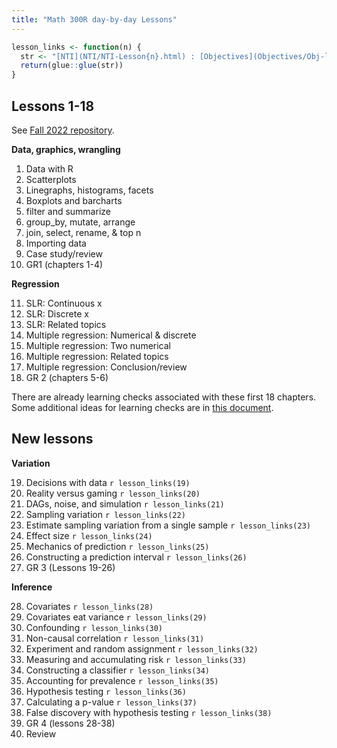 ```yaml
---
title: "Math 300R day-by-day Lessons"
---
```


```r
lesson_links <- function(n) {
  str <- "[NTI](NTI/NTI-Lesson{n}.html) : [Objectives](Objectives/Obj-lesson-{n}.html) : [LC](LC-lesson{n}.html) : [Reading](Reading-notes/Reading-notes-lesson-{n}.html)"
  return(glue::glue(str))
}
```
 
 
## Lessons 1-18

See [Fall 2022 repository](https://github.com/DS-USAFA/Core_Stats).

**Data, graphics, wrangling**

1. Data with R
2. Scatterplots
3. Linegraphs, histograms, facets
4. Boxplots and barcharts
5. filter and summarize
6. group_by, mutate, arrange
7. join, select, rename, & top n
8. Importing data
9. Case study/review
10. GR1 (chapters 1-4)

**Regression** 

11. SLR: Continuous x
12. SLR: Discrete x
13. SLR: Related topics
14. Multiple regression: Numerical & discrete
15. Multiple regression: Two numerical
16. Multiple regression: Related topics
17. Multiple regression: Conclusion/review
18. GR 2 (chapters 5-6)

There are already learning checks associated with these first 18 chapters. Some additional ideas for learning checks are in [this document](first-half-LC.html).

## New lessons

**Variation**

19. Decisions with data `r lesson_links(19)`
20. Reality versus gaming `r lesson_links(20)`
21. DAGs, noise, and simulation `r lesson_links(21)`
22. Sampling variation `r lesson_links(22)`
23. Estimate sampling variation from a single sample `r lesson_links(23)`
24. Effect size `r lesson_links(24)`
25. Mechanics of prediction `r lesson_links(25)`
26. Constructing a prediction interval `r lesson_links(26)`
27. GR 3 (Lessons 19-26) 

**Inference**

28. Covariates `r lesson_links(28)`
29. Covariates eat variance `r lesson_links(29)`
30. Confounding `r lesson_links(30)`
31. Non-causal correlation `r lesson_links(31)`
32. Experiment and random assignment `r lesson_links(32)`
33. Measuring and accumulating risk `r lesson_links(33)`
34. Constructing a classifier `r lesson_links(34)`
35. Accounting for prevalence `r lesson_links(35)`
36. Hypothesis testing `r lesson_links(36)`
37. Calculating a p-value `r lesson_links(37)`
38. False discovery with hypothesis testing `r lesson_links(38)`
39. GR 4 (lessons 28-38) 
40. Review 

